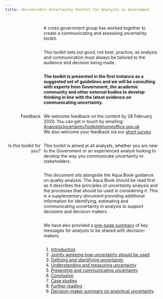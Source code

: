 ---
title: <br><br><br> Uncertainty Toolkit for Analysts in Government
---

<style type="text/css">

#TOC {
margin-top: 100px;
}

.leftA{
float: left;
width: 100%;
font-weight: bold;
}

.rightA{
float:right;
width: 75%;
}

.leftB{
float: left;
text-align: right;
width: 23%;
}
</style>


<div class = "rightA">
A cross government group has worked together to create a communicating and assessing uncertainty toolkit.
</div>

<div class = "rightA">
This toolkit sets out good, not best, practice, as analysis and communication must always be tailored to the audience and decision being made. 
</div>

<div class = "rightA">
<b>The toolkit is presented in the first instance as a suggested set of guidelines and we will be consulting with experts from Government, the academic community and other external bodies to develop thinking in line with the latest evidence on communicating uncertainty.</b> 
</div>
<br>

<div class = "rightA">
We welcome feedback on the content by 28 February 2020. You can get in touch by emailing: <br><a href=mailto:AnalystsUncertaintyToolkit@homeoffice.gov.uk> AnalystsUncertaintyToolkit@homeoffice.gov.uk </a> 
<br>We also welcome your feedback via our [short survey](https://www.smartsurvey.co.uk/s/P0DS1/).
</div>

<div class = "leftB">
Feedback
</div>

<div style="clear: both;"></div>

<div class = "leftB">
Is this toolkit for you?
</div>

<div class = "rightA">
This toolkit is aimed at all analysts, whether you are new to the Government or an experienced analyst looking to develop the way you communicate uncertainty to stakeholders. 
</div>

<div class = "rightA">
This document sits alongside the Aqua Book guidance on quality analysis. The Aqua Book should be read first as it describes the principles of uncertainty analysis and the processes that should be used in considering it. This is a supplementary document providing additional information for identifying, estimating and communicating uncertainty in analysis to support decisions and decision-makers.  
</div>

<div class = "rightA">
We have also provided a [one-page summary](https://analystsuncertaintytoolkit.github.io/UncertaintyWeb/exec.html) of key messages for analysts to be shared with decision-makers.
</div>

<div class = "rightA">
1. [Introduction](https://analystsuncertaintytoolkit.github.io/UncertaintyWeb/introduction.html)
2. [Jointly agreeing how uncertainty should be used](https://analystsuncertaintytoolkit.github.io/UncertaintyWeb/index.html)
3. [Defining and identifying uncertainty](https://analystsuncertaintytoolkit.github.io/UncertaintyWeb/chapter_2.html)
4. [Understanding and measuring uncertainty](https://analystsuncertaintytoolkit.github.io/UncertaintyWeb/chapter_3.html)
5. [Presenting and communicating uncertainty](https://analystsuncertaintytoolkit.github.io/UncertaintyWeb/chapter_4.html)
6. [Conclusion](https://analystsuncertaintytoolkit.github.io/UncertaintyWeb/Conclusion.html)
7. [Case studies](https://analystsuncertaintytoolkit.github.io/UncertaintyWeb/case_studies.html)
8. [Further reading](https://analystsuncertaintytoolkit.github.io/UncertaintyWeb/further_reading.html)
9. [Decision-maker summary on analytical uncertainty](https://analystsuncertaintytoolkit.github.io/UncertaintyWeb/exec.html)
</div>





